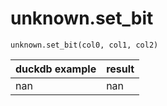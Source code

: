# unknown.set_bit { #duckops.unknown.set_bit }

`unknown.set_bit(col0, col1, col2)`

| duckdb example | result |
| -------------- | ------ |
| nan | nan |
